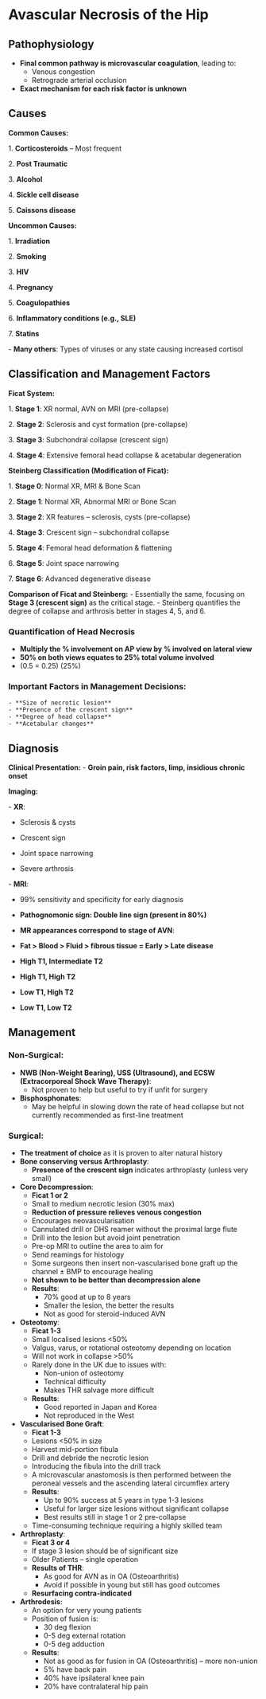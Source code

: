 # Avascular Necrosis of the Hip

## Pathophysiology

-   **Final common pathway is microvascular coagulation**, leading to:
    -   Venous congestion
    -   Retrograde arterial occlusion
-   **Exact mechanism for each risk factor is unknown**

## Causes

**Common Causes:**

1\. **Corticosteroids** – Most frequent

2\. **Post Traumatic**

3\. **Alcohol**

4\. **Sickle cell disease**

5\. **Caissons disease**

**Uncommon Causes:**

1\. **Irradiation**

2\. **Smoking**

3\. **HIV**

4\. **Pregnancy**

5\. **Coagulopathies**

6\. **Inflammatory conditions (e.g., SLE)**

7\. **Statins**

\- **Many others**: Types of viruses or any state causing increased cortisol

## Classification and Management Factors

**Ficat System:**

1\. **Stage 1**: XR normal, AVN on MRI (pre-collapse)

2\. **Stage 2**: Sclerosis and cyst formation (pre-collapse)

3\. **Stage 3**: Subchondral collapse (crescent sign)

4\. **Stage 4**: Extensive femoral head collapse & acetabular degeneration

**Steinberg Classification (Modification of Ficat):**

1\. **Stage 0**: Normal XR, MRI & Bone Scan

2\. **Stage 1**: Normal XR, Abnormal MRI or Bone Scan

3\. **Stage 2**: XR features – sclerosis, cysts (pre-collapse)

4\. **Stage 3**: Crescent sign – subchondral collapse

5\. **Stage 4**: Femoral head deformation & flattening

6\. **Stage 5**: Joint space narrowing

7\. **Stage 6**: Advanced degenerative disease

**Comparison of Ficat and Steinberg:** - Essentially the same, focusing on **Stage 3 (crescent sign)** as the critical stage. - Steinberg quantifies the degree of collapse and arthrosis better in stages 4, 5, and 6.

### Quantification of Head Necrosis

-   **Multiply the % involvement on AP view by % involved on lateral view**
-   **50% on both views equates to 25% total volume involved**
-   (0.5 \times 0.5 = 0.25) (25%)

### Important Factors in Management Decisions:

```         
- **Size of necrotic lesion**
- **Presence of the crescent sign**
- **Degree of head collapse**
- **Acetabular changes**
```

## Diagnosis

**Clinical Presentation:** - **Groin pain, risk factors, limp, insidious chronic onset**

**Imaging:**

\- **XR**:

 - Sclerosis & cysts

 - Crescent sign

 - Joint space narrowing

 - Severe arthrosis

\- **MRI**:

 - 99% sensitivity and specificity for early diagnosis

 - **Pathognomonic sign: Double line sign (present in 80%)**

 - **MR appearances correspond to stage of AVN**:

 - **Fat \> Blood \> Fluid \> fibrous tissue = Early \> Late disease**

 - **High T1, Intermediate T2**

 - **High T1, High T2**

 - **Low T1, High T2**

 - **Low T1, Low T2**

## Management

### Non-Surgical:

-   **NWB (Non-Weight Bearing), USS (Ultrasound), and ECSW (Extracorporeal Shock Wave Therapy)**:
    -   Not proven to help but useful to try if unfit for surgery
-   **Bisphosphonates**:
    -   May be helpful in slowing down the rate of head collapse but not currently recommended as first-line treatment

### Surgical:

-   **The treatment of choice** as it is proven to alter natural history
-   **Bone conserving versus Arthroplasty**:
    -   **Presence of the crescent sign** indicates arthroplasty (unless very small)
-   **Core Decompression**:
    -   **Ficat 1 or 2**
    -   Small to medium necrotic lesion (30% max)
    -   **Reduction of pressure relieves venous congestion**
    -   Encourages neovascularisation
    -   Cannulated drill or DHS reamer without the proximal large flute
    -   Drill into the lesion but avoid joint penetration
    -   Pre-op MRI to outline the area to aim for
    -   Send reamings for histology
    -   Some surgeons then insert non-vascularised bone graft up the channel ± BMP to encourage healing
    -   **Not shown to be better than decompression alone**
    -   **Results**:
        -   70% good at up to 8 years
        -   Smaller the lesion, the better the results
        -   Not as good for steroid-induced AVN
-   **Osteotomy**:
    -   **Ficat 1-3**
    -   Small localised lesions \<50%
    -   Valgus, varus, or rotational osteotomy depending on location
    -   Will not work in collapse \>50%
    -   Rarely done in the UK due to issues with:
        -   Non-union of osteotomy
        -   Technical difficulty
        -   Makes THR salvage more difficult
    -   **Results**:
        -   Good reported in Japan and Korea
        -   Not reproduced in the West
-   **Vascularised Bone Graft**:
    -   **Ficat 1-3**
    -   Lesions \<50% in size
    -   Harvest mid-portion fibula
    -   Drill and debride the necrotic lesion
    -   Introducing the fibula into the drill track
    -   A microvascular anastomosis is then performed between the peroneal vessels and the ascending lateral circumflex artery
    -   **Results**:
        -   Up to 90% success at 5 years in type 1-3 lesions
        -   Useful for larger size lesions without significant collapse
        -   Best results still in stage 1 or 2 pre-collapse
    -   Time-consuming technique requiring a highly skilled team
-   **Arthroplasty**:
    -   **Ficat 3 or 4**
    -   If stage 3 lesion should be of significant size
    -   Older Patients – single operation
    -   **Results of THR**:
        -   As good for AVN as in OA (Osteoarthritis)
        -   Avoid if possible in young but still has good outcomes
    -   **Resurfacing contra-indicated**
-   **Arthrodesis**:
    -   An option for very young patients
    -   Position of fusion is:
        -   30 deg flexion
        -   0-5 deg external rotation
        -   0-5 deg adduction
    -   **Results**:
        -   Not as good as for fusion in OA (Osteoarthritis) – more non-union
        -   5% have back pain
        -   40% have ipsilateral knee pain
        -   20% have contralateral hip pain
